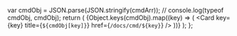 
  var cmdObj = JSON.parse(JSON.stringify(cmdArr));
  // console.log(typeof cmdObj, cmdObj);
  return (
    <Cards>
      {Object.keys(cmdObj).map((key) => (
        <Card key={key} title={`${cmdObj[key]}`} href={`/docs/cmd/${key}`} />
      ))}
    </Cards>
  );
};

<CmdLinks />
